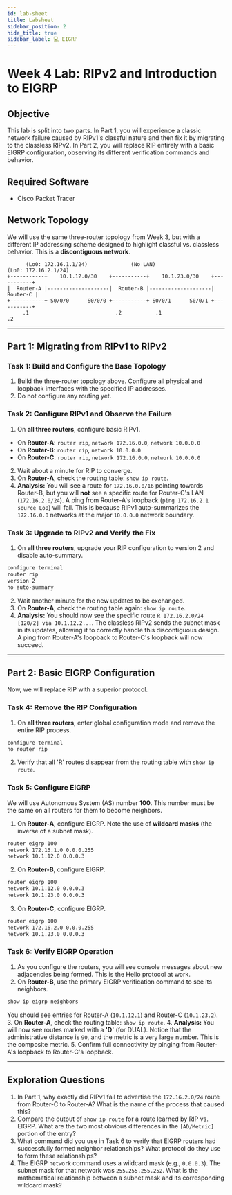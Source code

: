 ```yaml
---
id: lab-sheet
title: Labsheet
sidebar_position: 2
hide_title: true
sidebar_label: 💻 EIGRP
---
```


<ModuleBanner />

# Week 4 Lab: RIPv2 and Introduction to EIGRP

## Objective

This lab is split into two parts. In Part 1, you will experience a classic network failure caused by RIPv1's classful nature and then fix it by migrating to the classless RIPv2. In Part 2, you will replace RIP entirely with a basic EIGRP configuration, observing its different verification commands and behavior.

## Required Software

- Cisco Packet Tracer

## Network Topology

We will use the same three-router topology from Week 3, but with a different IP addressing scheme designed to highlight classful vs. classless behavior. This is a **discontiguous network**.

```text
      (Lo0: 172.16.1.1/24)              (No LAN)                  (Lo0: 172.16.2.1/24)
+-----------+    10.1.12.0/30    +-----------+    10.1.23.0/30    +-----------+
|  Router-A |--------------------|  Router-B |--------------------|  Router-C |
+-----------+ S0/0/0      S0/0/0 +-----------+ S0/0/1      S0/0/1 +-----------+
     .1                            .2           .1                            .2
````

---

## Part 1: Migrating from RIPv1 to RIPv2

### Task 1: Build and Configure the Base Topology

1. Build the three-router topology above. Configure all physical and loopback interfaces with the specified IP addresses.
2. Do not configure any routing yet.

### Task 2: Configure RIPv1 and Observe the Failure

1. On **all three routers**, configure basic RIPv1.

* On **Router-A**: `router rip`, `network 172.16.0.0`, `network 10.0.0.0`
* On **Router-B**: `router rip`, `network 10.0.0.0`
* On **Router-C**: `router rip`, `network 172.16.0.0`, `network 10.0.0.0`
2. Wait about a minute for RIP to converge.
3. On **Router-A**, check the routing table: `show ip route`.
4. **Analysis:** You will see a route for `172.16.0.0/16` pointing towards Router-B, but you will **not** see a specific route for Router-C's LAN (`172.16.2.0/24`). A ping from Router-A's loopback (`ping 172.16.2.1 source Lo0`) will fail. This is because RIPv1 auto-summarizes the `172.16.0.0` networks at the major `10.0.0.0` network boundary.

### Task 3: Upgrade to RIPv2 and Verify the Fix

1. On **all three routers**, upgrade your RIP configuration to version 2 and disable auto-summary.

```bash
configure terminal
router rip
version 2
no auto-summary
   ```
2. Wait another minute for the new updates to be exchanged.
3. On **Router-A**, check the routing table again: `show ip route`.
4. **Analysis:** You should now see the specific route `R 172.16.2.0/24 [120/2] via 10.1.12.2...`. The classless RIPv2 sends the subnet mask in its updates, allowing it to correctly handle this discontiguous design. A ping from Router-A's loopback to Router-C's loopback will now succeed.

---

## Part 2: Basic EIGRP Configuration

Now, we will replace RIP with a superior protocol.

### Task 4: Remove the RIP Configuration

1. On **all three routers**, enter global configuration mode and remove the entire RIP process.

```bash
configure terminal
no router rip
```
2. Verify that all 'R' routes disappear from the routing table with `show ip route`.

### Task 5: Configure EIGRP

We will use Autonomous System (AS) number **100**. This number must be the same on all routers for them to become neighbors.

1. On **Router-A**, configure EIGRP. Note the use of **wildcard masks** (the inverse of a subnet mask).

```bash
router eigrp 100
network 172.16.1.0 0.0.0.255
network 10.1.12.0 0.0.0.3
```
2. On **Router-B**, configure EIGRP.

```bash
router eigrp 100
network 10.1.12.0 0.0.0.3
network 10.1.23.0 0.0.0.3
```
3. On **Router-C**, configure EIGRP.

```bash
router eigrp 100
network 172.16.2.0 0.0.0.255
network 10.1.23.0 0.0.0.3
```

### Task 6: Verify EIGRP Operation

1. As you configure the routers, you will see console messages about new adjacencies being formed. This is the Hello protocol at work.
2. On **Router-B**, use the primary EIGRP verification command to see its neighbors.

```bash
show ip eigrp neighbors
```

You should see entries for Router-A (`10.1.12.1`) and Router-C (`10.1.23.2`).
3. On **Router-A**, check the routing table: `show ip route`.
4. **Analysis:** You will now see routes marked with a **'D'** (for DUAL). Notice that the administrative distance is `90`, and the metric is a very large number. This is the composite metric.
5. Confirm full connectivity by pinging from Router-A's loopback to Router-C's loopback.

---

## Exploration Questions

1. In Part 1, why exactly did RIPv1 fail to advertise the `172.16.2.0/24` route from Router-C to Router-A? What is the name of the process that caused this?
2. Compare the output of `show ip route` for a route learned by RIP vs. EIGRP. What are the two most obvious differences in the `[AD/Metric]` portion of the entry?
3. What command did you use in Task 6 to verify that EIGRP routers had successfully formed neighbor relationships? What protocol do they use to form these relationships?
4. The EIGRP `network` command uses a wildcard mask (e.g., `0.0.0.3`). The subnet mask for that network was `255.255.255.252`. What is the mathematical relationship between a subnet mask and its corresponding wildcard mask?



